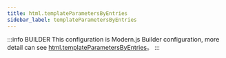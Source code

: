 ```yaml
---
title: html.templateParametersByEntries
sidebar_label: templateParametersByEntries
---
```


:::info BUILDER
This configuration is Modern.js Builder configuration, more detail can see [html.templateParametersByEntries](https://modernjs.dev/builder/en/api/config-html.html#html-templateparametersbyentries)。
:::


<Main />
